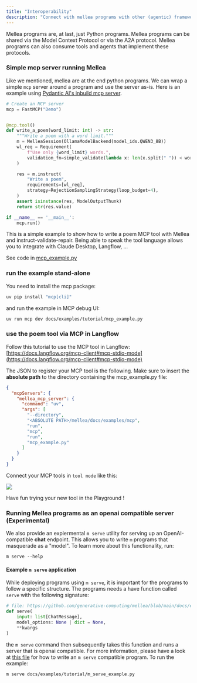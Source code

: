 ```yaml
---
title: "Interoperability"
description: "Connect with mellea programs with other (agentic) frameworks."
---
```


Mellea programs are, at last, just Python programs. Mellea programs can be shared via the Model Context Protocol or via the A2A protocol. Mellea programs can also consume tools and agents that implement these protocols.

### Simple mcp server running Mellea

Like we mentioned, mellea are at the end python programs. We can wrap a simple `mcp` server around a program and use the server as-is. Here is an example using [Pydantic AI's inbuild mcp server](https://ai.pydantic.dev/mcp/server/).

<CodeGroup>

```python Python
# Create an MCP server
mcp = FastMCP("Demo")


@mcp.tool()
def write_a_poem(word_limit: int) -> str:
    """Write a poem with a word limit."""
    m = MelleaSession(OllamaModelBackend(model_ids.QWEN3_8B))
    wl_req = Requirement(
        f"Use only {word_limit} words.",
        validation_fn=simple_validate(lambda x: len(x.split(" ")) < word_limit),
    )

    res = m.instruct(
        "Write a poem",
        requirements=[wl_req],
        strategy=RejectionSamplingStrategy(loop_budget=4),
    )
    assert isinstance(res, ModelOutputThunk)
    return str(res.value)

if __name__ == '__main__':
    mcp.run()
```
</CodeGroup>

This is a simple example to show how to write a poem MCP tool
with Mellea and instruct-validate-repair. Being able to
speak the tool language allows you to integrate with
Claude Desktop, Langflow, ...

See code in [mcp_example.py](mcp_example.py)

### run the example stand-alone
You need to install the mcp package:
```bash Bash
uv pip install "mcp[cli]"
```

and run the example in MCP debug UI:
```bash Bash
uv run mcp dev docs/examples/tutorial/mcp_example.py
```


### use the poem tool via MCP in Langflow
Follow this tutorial to use the MCP tool in Langflow: [https://docs.langflow.org/mcp-client#mcp-stdio-mode](https://docs.langflow.org/mcp-client#mcp-stdio-mode)

The JSON to register your MCP tool is the following. Make sure to insert the **absolute path** to the directory containing the mcp_example.py file:

```json JSON
{
  "mcpServers": {
    "mellea_mcp_server": {
      "command": "uv",
      "args": [
        "--directory",
        "<ABSOLUTE PATH>/mellea/docs/examples/mcp",
        "run",
        "mcp",
        "run",
        "mcp_example.py"
      ]
    }
  }
}
```

Connect your MCP tools in `tool mode` like this:

<img src="/images/langflow_example.jpg" />

Have fun trying your new tool in the Playground !


### Running Mellea programs as an openai compatible server (Experimental)

We also provide an expiermental `m serve` utility for serving up an OpenAI-compatible **chat** endpoint. This allows you to write `m` programs that masquerade as a "model". To learn more about this functionality, run:

<CodeGroup>

```shell Shell
m serve --help
```

</CodeGroup>

#### Example `m serve` application

While deploying programs using `m serve`, it is important for the programs to follow a specific structure. The programs needs a have function called `serve` with the following signature:

<CodeGroup>

```python Python
# file: https://github.com/generative-computing/mellea/blob/main/docs/examples/agents/m_serve_example.py#L25-L29
def serve(
    input: list[ChatMessage],
    model_options: None | dict = None,
    **kwargs
)
```

</CodeGroup>

the `m serve` command then subsequently takes this function and runs a server that is openai compatible. For more information, please have a look at [this file](./examples/tutorial/m_serve_example.py) for how to write an `m serve` compatible program. To run the example:

<CodeGroup>

```shell Shell
m serve docs/examples/tutorial/m_serve_example.py
```

</CodeGroup>
